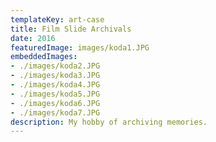 ```yaml
---
templateKey: art-case
title: Film Slide Archivals 
date: 2016
featuredImage: images/koda1.JPG
embeddedImages:
- ./images/koda2.JPG
- ./images/koda3.JPG
- ./images/koda4.JPG
- ./images/koda5.JPG
- ./images/koda6.JPG
- ./images/koda7.JPG
description: My hobby of archiving memories.
---
```

<!-- ![Archive](../images/Archive/koda2.JPG)   

# Slide hoarder
I was at a garage sale in rural Washington state in 2015. It was an estate sale that the family had hired a company to oversee the sale. Within the sale I found a Kodak branded box and excitedly looked inside expecting expired 35mm film. What I instead found were slides of family photos.   
I felt a little morbid. "Why are these being sold?" I didn't grow up in a structured family environment, and so family photos from my childhood are scarce. Why would these be thrown out?
![Archive](../images/Archive/koda3.JPG)

## 5 dollars
Collectively all slides were bargained down to 10$ at the lowest. I only had 5$ in cash and so I parted with half of them. I couldn't view them in depth but quickly found them to be photos from Japan at a glance. I asked the employees what they knew of the family, most knew nothing because it was not their job and outside their payscale to care. "It was a Navy family" the oldest employee told me. "Husband was stationed out in japan, met a woman and they settled out here." I had bothered enough employees and called it a day, excited to scan the slides to view them in high fidelity.   
## When is this?
The photos are stunning. Exposed perfectly and only slightly damaged over the years.   
I felt creepy viewing them, family dinners, beach days, festivals. All of these memories of a family I've never met. I began to regret not running to an ATM and coming back with more cash to purchase the rest of the slides. That of these memories I recovered I only could archive half.
The photos depict a developing japan, in a decade I can't pinpoint. Through viewing the 100+ slides I came to the assumption that the wife's was related to family that owned a camera shop, leading me to believe this was the source of the high technical skill.   
![Archive](../images/Archive/koda4.JPG)



![Archive](../images/Archive/koda5.JPG)

![Archive](../images/Archive/koda6.JPG)   
![Archive](../images/Archive/koda7.JPG)    -->
